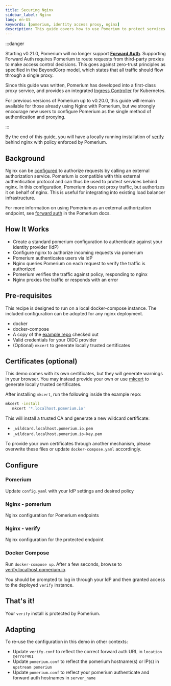 ```yaml
---
title: Securing Nginx
sidebar_label: Nginx
lang: en-US
keywords: [pomerium, identity access proxy, nginx]
description: This guide covers how to use Pomerium to protect services behind an nginx proxy.
---
```



:::danger

Starting v0.21.0, Pomerium will no longer support [**Forward Auth**](/docs/reference/forward-auth). Supporting Forward Auth requires Pomerium to route requests from third-party proxies to make access control decisions. This goes against zero-trust principles as specified in the BeyondCorp model, which states that all traffic should flow through a single proxy.

Since this guide was written, Pomerium has developed into a first-class proxy service, and provides an integrated [Ingress Controller](/docs/deploying/k8s/ingress) for Kubernetes.

For previous versions of Pomerium up to v0.20.0, this guide will remain available for those already using Nginx with Pomerium, but we strongly encourage new users to configure Pomerium as the single method of authentication and proxying.

:::

By the end of this guide, you will have a locally running installation of [verify](https://verify.pomerium.com/) behind nginx with policy enforced by Pomerium.

## Background

Nginx can be [configured](https://docs.nginx.com/nginx/admin-guide/security-controls/configuring-subrequest-authentication/) to authorize requests by calling an external authorization service. Pomerium is compatible with this external authentication protocol and can thus be used to protect services behind nginx. In this configuration, Pomerium does not proxy traffic, but authorizes it on behalf of nginx. This is useful for integrating into existing load balancer infrastructure.

For more information on using Pomerium as an external authorization endpoint, see [forward auth](https://www.pomerium.com/reference/#forward-auth) in the Pomerium docs.

## How It Works

- Create a standard pomerium configuration to authenticate against your identity provider (IdP)
- Configure nginx to authorize incoming requests via pomerium
- Pomerium authenticates users via IdP
- Nginx queries Pomerium on each request to verify the traffic is authorized
- Pomerium verifies the traffic against policy, responding to nginx
- Nginx proxies the traffic or responds with an error

## Pre-requisites

This recipe is designed to run on a local docker-compose instance. The included configuration can be adopted for any nginx deployment.

- docker
- docker-compose
- A copy of the [example repo](https://github.com/pomerium/pomerium/tree/main/examples/nginx) checked out
- Valid credentials for your OIDC provider
- (Optional) `mkcert` to generate locally trusted certificates

## Certificates (optional)

This demo comes with its own certificates, but they will generate warnings in your browser. You may instead provide your own or use [mkcert](https://github.com/FiloSottile/mkcert) to generate locally trusted certificates.

After installing `mkcert`, run the following inside the example repo:

```bash
mkcert -install
   mkcert '*.localhost.pomerium.io'
```

This will install a trusted CA and generate a new wildcard certificate:

- `_wildcard.localhost.pomerium.io.pem`
- `_wildcard.localhost.pomerium.io-key.pem`

To provide your own certificates through another mechanism, please overwrite these files or update `docker-compose.yaml` accordingly.

## Configure

### Pomerium

Update `config.yaml` with your IdP settings and desired policy

<PomeriumConf />

### Nginx - pomerium

Nginx configuration for Pomerium endpoints

<NginxConf />

### Nginx - verify

Nginx configuration for the protected endpoint

<VerifyConf />

### Docker Compose

<DockerCompose />

Run `docker-compose up`. After a few seconds, browse to [verify.localhost.pomerium.io](https://verify.localhost.pomerium.io).

You should be prompted to log in through your IdP and then granted access to the deployed `verify` instance.

## That's it!

Your `verify` install is protected by Pomerium.

## Adapting

To re-use the configuration in this demo in other contexts:

- Update `verify.conf` to reflect the correct forward auth URL in `location @error401`
- Update `pomerium.conf` to reflect the pomerium hostname(s) or IP(s) in `upstream pomerium`
- Update `pomerium.conf` to reflect your pomerium authenticate and forward auth hostnames in `server_name`

